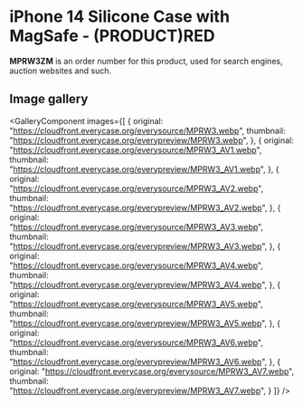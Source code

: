 
# iPhone 14 Silicone Case with MagSafe - (PRODUCT)RED

<Callout type='info' emoji='👉🏻'>**MPRW3ZM** is an order number for this product, used for search engines, auction websites and such.</Callout>

## Image gallery

<GalleryComponent
    images={[
      {
        original: "https://cloudfront.everycase.org/everysource/MPRW3.webp",
        thumbnail: "https://cloudfront.everycase.org/everypreview/MPRW3.webp",
      },
      {
        original: "https://cloudfront.everycase.org/everysource/MPRW3_AV1.webp",
        thumbnail: "https://cloudfront.everycase.org/everypreview/MPRW3_AV1.webp",
      },
      {
        original: "https://cloudfront.everycase.org/everysource/MPRW3_AV2.webp",
        thumbnail: "https://cloudfront.everycase.org/everypreview/MPRW3_AV2.webp",
      },
      {
        original: "https://cloudfront.everycase.org/everysource/MPRW3_AV3.webp",
        thumbnail: "https://cloudfront.everycase.org/everypreview/MPRW3_AV3.webp",
      },
      {
        original: "https://cloudfront.everycase.org/everysource/MPRW3_AV4.webp",
        thumbnail: "https://cloudfront.everycase.org/everypreview/MPRW3_AV4.webp",
      },
      {
        original: "https://cloudfront.everycase.org/everysource/MPRW3_AV5.webp",
        thumbnail: "https://cloudfront.everycase.org/everypreview/MPRW3_AV5.webp",
      },
      {
        original: "https://cloudfront.everycase.org/everysource/MPRW3_AV6.webp",
        thumbnail: "https://cloudfront.everycase.org/everypreview/MPRW3_AV6.webp",
      },
      {
        original: "https://cloudfront.everycase.org/everysource/MPRW3_AV7.webp",
        thumbnail: "https://cloudfront.everycase.org/everypreview/MPRW3_AV7.webp",
      }
    ]}
  />
